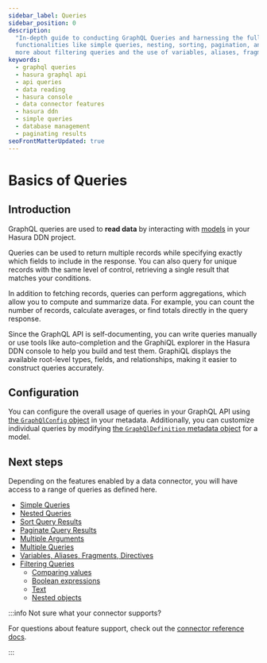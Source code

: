 ```yaml
---
sidebar_label: Queries
sidebar_position: 0
description:
  "In-depth guide to conducting GraphQL Queries and harnessing the full potential of Hasura's GraphQL API. Discover
  functionalities like simple queries, nesting, sorting, pagination, and employing multiple arguments or queries. Learn
  more about filtering queries and the use of variables, aliases, fragments, and directives."
keywords:
  - graphql queries
  - hasura graphql api
  - api queries
  - data reading
  - hasura console
  - data connector features
  - hasura ddn
  - simple queries
  - database management
  - paginating results
seoFrontMatterUpdated: true
---
```


# Basics of Queries

## Introduction

GraphQL queries are used to **read data** by interacting with [models](/supergraph-modeling/models.mdx) in your Hasura
DDN project.

Queries can be used to return multiple records while specifying exactly which fields to include in the response. You can
also query for unique records with the same level of control, retrieving a single result that matches your conditions.

In addition to fetching records, queries can perform aggregations, which allow you to compute and summarize data. For
example, you can count the number of records, calculate averages, or find totals directly in the query response.

Since the GraphQL API is self-documenting, you can write queries manually or use tools like auto-completion and the
GraphiQL explorer in the Hasura DDN console to help you build and test them. GraphiQL displays the available root-level
types, fields, and relationships, making it easier to construct queries accurately.

## Configuration

You can configure the overall usage of queries in your GraphQL API using
[the `GraphQlConfig` object](/supergraph-modeling/graphql-config.mdx#graphqlconfig-querygraphqlconfig) in your metadata.
Additionally, you can customize individual queries by modifying
[the `GraphQlDefinition` metadata object](/supergraph-modeling/models.mdx#model-modelgraphqldefinitionv2) for a model.

## Next steps

Depending on the features enabled by a data connector, you will have access to a range of queries as defined here.

- [Simple Queries](/graphql-api/queries/simple-queries.mdx)
- [Nested Queries](/graphql-api/queries/nested-queries.mdx)
- [Sort Query Results](/graphql-api/queries/sorting.mdx)
- [Paginate Query Results](/graphql-api/queries/pagination.mdx)
- [Multiple Arguments](/graphql-api/queries/multiple-arguments.mdx)
- [Multiple Queries](/graphql-api/queries/multiple-queries.mdx)
- [Variables, Aliases, Fragments, Directives](/graphql-api/queries/variables-aliases-fragments-directives.mdx)
- [Filtering Queries](/graphql-api/queries/filters/index.mdx)
  - [Comparing values](/graphql-api/queries/filters/comparison-operators.mdx)
  - [Boolean expressions](/graphql-api/queries/filters/boolean-operators.mdx)
  - [Text](/graphql-api/queries/filters/text-search-operators.mdx)
  - [Nested objects](/graphql-api/queries/filters/nested-objects.mdx)

:::info Not sure what your connector supports?

For questions about feature support, check out the [connector reference docs](/reference/connectors/index.mdx).

:::

